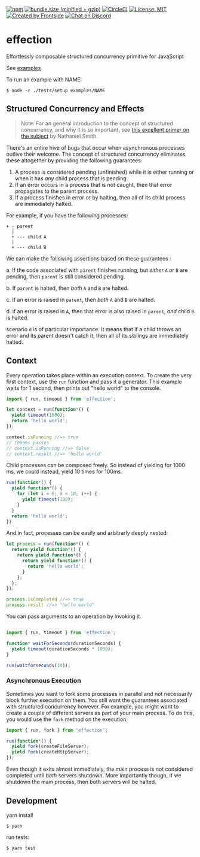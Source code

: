 [![npm](https://img.shields.io/npm/v/effection.svg)](https://www.npmjs.com/package/effection)
[![bundle size (minified + gzip)](https://img.shields.io/bundlephobia/minzip/effection)](https://bundlephobia.com/result?p=effection)
[![CircleCI](https://circleci.com/gh/thefrontside/effection.svg?style=shield)](https://circleci.com/gh/thefrontside/effection)
[![License: MIT](https://img.shields.io/badge/License-MIT-yellow.svg)](https://opensource.org/licenses/MIT)
[![Created by Frontside](https://img.shields.io/badge/created%20by-frontside-26abe8.svg)](https://frontside.com)
[![Chat on Discord](https://img.shields.io/discord/700803887132704931?Label=Discord)](https://discord.gg/Ug5nWH8)

# effection

Effortlessly composable structured concurrency primitive for
JavaScript

See [examples](https://github.com/thefrontside/effection/tree/v1/examples)

To run an example with NAME:

``` text
$ node -r ./tests/setup examples/NAME
```

## Structured Concurrency and Effects

> Note: For an general introduction to the concept of structured
> concurrency, and why it is so important, see [this excellent primer
> on the subject][1] by Nathaniel Smith.

There's an entire hive of bugs that occur when asynchronous processes
outlive their welcome. The concept of structured concurrency eliminates
these altogether by providing the following guarantees:

1. A process is considered pending (unfinished) while it is either
   running or when it has _any_ child process that is pending.
2. If an error occurs in a process that is not caught, then that error
   propagates to the parent process.
3. If a process finishes in error or by halting, then all of its child
   process are immediately halted.

For example, if you have the following processes:

``` text
+ - parent
  |
  + --- child A
  |
  + --- child B
```

We can make the following assertions based on these guarantees :

a. If the code associated with `parent` finishes running, but _either_ `A`
_or_ `B` are pending, then `parent` is still considered pending.

b. If `parent` is halted, then _both_ `A` and `B` are halted.

c. If an error is raised in `parent`, then _both_ `A` and `B` are
halted.

d. if an error is raised in `A`, then that error is also raised in
`parent`, _and_ child `B` is halted.

scenario `d` is of particular importance. It means that if a child
throws an error and its parent doesn't catch it, then all of its
siblings are immediately halted.

## Context

Every operation takes place within an execution context. To create the
very first context, use the `run` function and pass it a generator. This
example waits for 1 second, then prints out "hello world" to
the console.

``` javascript
import { run, timeout } from 'effection';

let context = run(function*() {
  yield timeout(1000);
  return 'hello world';
});

context.isRunning //=> true
// 1000ms passes
// context.isRunning //=> false
// context.result //=> 'hello world'
```

Child processes can be composed freely. So instead of yielding for
1000 ms, we could instead, yield 10 times for 100ms.

``` javascript
run(function*() {
  yield function*() {
    for (let i = 0; i < 10; i++) {
      yield timeout(100);
    }
  }
  return 'hello world';
})
```

And in fact, processes can be easily and arbitrarly deeply nested:

``` javascript
let process = run(function*() {
  return yield function*() {
    return yield function*() {
      return yield function*() {
        return 'hello world';
      }
    };
  };
});

process.isCompleted //=> true
process.result //=> "hello world"
```

You can pass arguments to an operation by invoking it.

``` javascript

import { run, timeout } from 'effection';

function* waitForSeconds(durationSeconds) {
  yield timeout(durationSeconds * 1000);
}

run(waitforseconds(10));
```

### Asynchronous Execution

Sometimes you want to fork some processes in parallel and not
necessarily block further execution on them. You still want the
guarantees associated with structured concurrency however. For
example, you might want to create a couple of different servers as
part of your main process. To do this, you would use the `fork` method
on the execution:

``` javascript
import { run, fork } from 'effection';

run(function*() {
  yield fork(createFileServer);
  yield fork(createHttpServer);
});
```

Even though it exits almost immediately, the main process is not
considered completed until _both_ servers shutdown. More importantly
though, if we shutdown the main process, then both servers will be
halted.

## Development

yarn install

``` text
$ yarn
```

run tests:

``` text
$ yarn test
```

[1]: https://vorpus.org/blog/notes-on-structured-concurrency-or-go-statement-considered-harmful/
